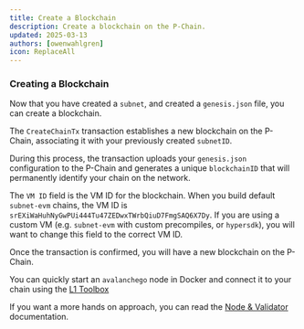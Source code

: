 ```yaml
---
title: Create a Blockchain
description: Create a blockchain on the P-Chain.
updated: 2025-03-13
authors: [owenwahlgren]
icon: ReplaceAll
---
```




### Creating a Blockchain
Now that you have created a `subnet`, and created a `genesis.json` file, you can create a blockchain.

The `CreateChainTx` transaction establishes a new blockchain on the P-Chain, associating it with your previously created `subnetID`.

During this process, the transaction uploads your `genesis.json` configuration to the P-Chain and generates a unique `blockchainID` that will permanently identify your chain on the network.


The `VM ID` field is the VM ID for the blockchain. When you build default `subnet-evm` chains, the VM ID is `srEXiWaHuhNyGwPUi444Tu47ZEDwxTWrbQiuD7FmgSAQ6X7Dy`.
If you are using a custom VM (e.g. `subnet-evm` with custom precompiles, or `hypersdk`), you will want to change this field to the correct VM ID.

<ToolboxMdxWrapper>
    <CreateChain />
</ToolboxMdxWrapper>


Once the transaction is confirmed, you will have a new blockchain on the P-Chain.

You can quickly start an `avalanchego` node in Docker and connect it to your chain using the [L1 Toolbox](https://build.avax.network/tools/l1-toolbox#avalanchegoDocker)

If you want a more hands on approach, you can read the [Node & Validator](/docs/nodes) documentation.    

